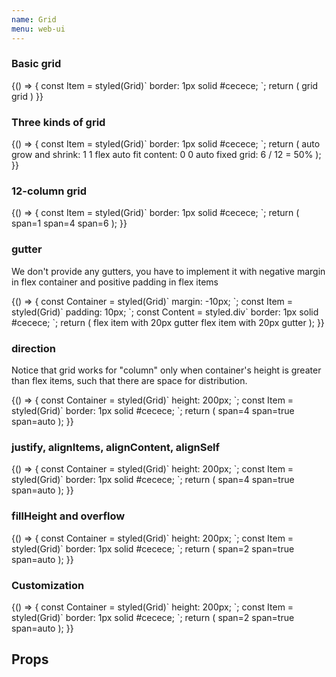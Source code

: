 ```yaml
---
name: Grid
menu: web-ui
---
```



### Basic grid

<Playground>
  {() => {
    const Item = styled(Grid)`
      border: 1px solid #cecece;
    `;
    return (
      <Grid flex>
        <Item>grid</Item>
        <Item>grid</Item>
      </Grid>
    )
  }}
</Playground>

### Three kinds of grid

<Playground>
  {() => {
    const Item = styled(Grid)`
      border: 1px solid #cecece;
    `;
    return (
      <Grid flex>
        <Item span>auto grow and shrink: 1 1 flex</Item>
        <Item span="auto">auto fit content: 0 0 auto</Item>
        <Item span={6}>fixed grid: 6 / 12 = 50%</Item>
      </Grid>
    );
  }}
</Playground>

### 12-column grid

<Playground>
  {() => {
    const Item = styled(Grid)`
      border: 1px solid #cecece;
    `;
    return (
      <Grid flex>
        <Item span={1}>span=1</Item>
        <Item span={4}>span=4</Item>
        <Item span={6}>span=6</Item>
      </Grid>
    );
  }}
</Playground>

### gutter
We don't provide any gutters, you have to implement it with negative margin in flex container and positive padding in flex items

<Playground>
  {() => {
    const Container = styled(Grid)`
      margin: -10px;
    `;
    const Item = styled(Grid)`
      padding: 10px;
    `;
    const Content = styled.div`
      border: 1px solid #cecece;
    `;
    return (
      <Container flex>
        <Item span><Content>flex item with 20px gutter</Content></Item>
        <Item span><Content>flex item with 20px gutter</Content></Item>
      </Container>
    );
  }}
</Playground>

### direction
Notice that grid works for "column" only when container's height is greater than flex items, such that there are space for distribution.

<Playground>
  {() => {
    const Container = styled(Grid)`
      height: 200px;
    `;
    const Item = styled(Grid)`
      border: 1px solid #cecece;
    `;
    return (
      <Container flex direction="column">
        <Item span={4}>span=4</Item>
        <Item span>span=true</Item>
        <Item span="auto">span=auto</Item>
      </Container>
    );
  }}
</Playground>

### justify, alignItems, alignContent, alignSelf

<Playground>
  {() => {
    const Container = styled(Grid)`
      height: 200px;
    `;
    const Item = styled(Grid)`
      border: 1px solid #cecece;
    `;
    return (
      <Container flex justify="center" alignItems="center">
        <Item span={4}>span=4</Item>
        <Item span>span=true</Item>
        <Item span="auto">span=auto</Item>
      </Container>
    );
  }}
</Playground>

### fillHeight and overflow

<Playground>
  {() => {
    const Container = styled(Grid)`
      height: 200px;
    `;
    const Item = styled(Grid)`
      border: 1px solid #cecece;
    `;
    return (
      <Container flex justify="center" alignItems="center">
        <Item span={6} fillHeight>span=2</Item>
        <Item span overflow="auto">span=true</Item>
        <Item span="auto">span=auto</Item>
      </Container>
    );
  }}
</Playground>

### Customization

<Playground>
  {() => {
    const Container = styled(Grid)`
      height: 200px;
    `;
    const Item = styled(Grid)`
      border: 1px solid #cecece;
    `;
    return (
      <Container flex justify="center" alignItems="center">
        <Item span={2} fillHeight>span=2</Item>
        <Item span overflow="auto">span=true</Item>
        <Item span="auto">span=auto</Item>
      </Container>
    );
  }}
</Playground>

## Props
<Props of={Grid} />

